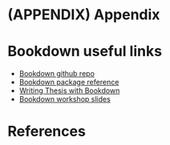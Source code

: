 # (APPENDIX) Appendix {-}

# Bookdown useful links {-}

- [Bookdown github repo](https://github.com/rstudio/bookdown/)
- [Bookdown package reference](https://bookdown.org/yihui/bookdown/)
- [Writing Thesis with Bookdown](https://eddjberry.netlify.com/post/writing-your-thesis-with-bookdown/) 
- [Bookdown workshop slides](https://arm.rbind.io/slides/bookdown.html)

# References {-}
